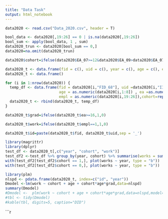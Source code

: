 ```yaml
---
title: "Data Task"
output: html_notebook
---
```


```r
data2020 <- read.csv("Data_2020.csv", header = T)

bool_data <- data2020[,19:26] == 0 | is.na(data2020[,19:26])
bool_sum <- apply(bool_data, 1 , sum)
data2020_trun <- data2020[bool_sum == 0,]
data2020=na.omit(data2020_trun)
```
```r
data2020$cohort=ifelse(data2020$EA_07>=12&data2020$EA_09>data2020$EA_07,1,0)

```

```r
data2020_t <- data.frame(fid = c(), uid = c(), year = c(), age = c(), ea = c(), empl = c())
data2020_t <- data.frame()

for (i in 1:nrow(data2020)) {
  temp_df <- data.frame(fid = data2020[i,"FID_68"], uid =data2020[i,"IID_68"], year = c(01,03,05,07,09,11,13,15),
                        age = as.numeric(data2020[i,1:8]) , ea =as.numeric(data2020[i,11:18]), 
                        empl = as.numeric(data2020[i,19:26]),cohort=rep(as.numeric(data2020[i,27]),8))
  data2020_t <- rbind(data2020_t, temp_df)
}
```
```r
data2020_t$grad=ifelse(data2020_t$ea>=16,1,0)
```

```r
data2020_t$work=ifelse(data2020_t$empl==1,1,0)
```
```r
data2020_t$id=paste(data2020_t$fid, data2020_t$uid,sep = '_')
```

```r
library(magrittr)
library(dplyr)
test_df <- data2020_t[,c("year", "cohort", "work")]
test_df2 <-test_df %>% group_by(year, cohort) %>% summarise(works = sum(work))
with(test_df2[test_df2$cohort == 1,], plot(works ~ year, type = "b"))
with(test_df2[test_df2$cohort == 0,], plot(works ~ year, type = "b"))
```

```r
library(plm)
nlspd <- pdata.frame(data2020_t, index=c("id", "year"))
Dmodel <-lm(work ~ cohort + age + cohort*age*grad,data=nlspd)
summary(Dmodel)
#Dmodel <-  plm(work ~ cohort + age + cohort*age*grad,data=nlspd,model="within")
#tbl <- tidy(Dmodel)
#kable(tbl, digits=5, caption="DID")
```
```r



